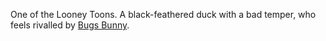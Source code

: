 One of the Looney Toons.  A black-feathered duck with a bad temper, who feels rivalled by [[Bugs Bunny]].